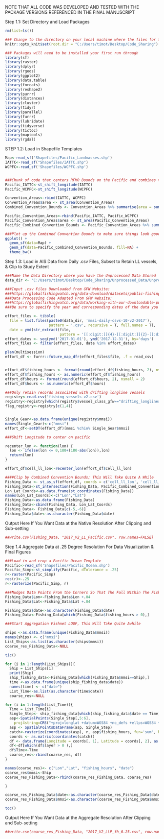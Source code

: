 NOTE THAT ALL CODE WAS DEVELOPED AND TESTED WITH THE PACKAGE VERSIONS REFERENCED IN THE FINAL MANUSCRIPT

Step 1.1: Set Directory and Load Packages
```{r, warning=FALSE, message=FALSE}

rm(list=ls())

### Change to the directory on your local machine where the files for this process are being stored
knitr::opts_knit$set(root.dir = "C:/Users/timot/Desktop/Code_Sharing") 

### Packages will need to be installed your first run through
library(sf)
library(raster)
library(dplyr)
library(rgeos)
library(ggplot2)
library(data.table)
library(forcats)
library(reshape2)
library(purrr)
library(distances)
library(cluster)
library(tidyr)
library(parallel)
library(furrr) 
library(lubridate) 
library(tidyverse)
library(tictoc)
library(maptools)
library(rgdal)

```


STEP 1.2: Load in Shapefile Templates
```{r}

Map<-read_sf('Shapefiles/Pacific_Landmasses.shp')
IATTC<-read_sf("Shapefiles/IATTC.shp")
WCPFC<-read_sf('Shapefiles/WCPFC.shp')


###Chunk of code that centers RFMO Bounds on the Pacific and combines them
Pacific_IATTC<-st_shift_longitude(IATTC)
Pacific_WCPFC<-st_shift_longitude(WCPFC)

Convention_Areas<-rbind(IATTC, WCPFC)
Convention_Areas$area <- st_area(Convention_Areas)
Combined_Convention_Bounds <- Convention_Areas %>% summarise(area = sum(area))

Pacific_Convention_Areas<-rbind(Pacific_IATTC, Pacific_WCPFC)
Pacific_Convention_Areas$area <- st_area(Pacific_Convention_Areas)
Pacific_Combined_Convention_Bounds <- Pacific_Convention_Areas %>% summarise(area = sum(area))

###Plot up the Combined Convention Bounds to make sure things look good
ggplot() +
  geom_sf(data=Map) +
  geom_sf(data=Pacific_Combined_Convention_Bounds, fill=NA) +
  theme_bw()

```


Step 1.3: Load in AIS Data from Daily .csv Files, Subset to Retain LL vessels, & Clip to Study Extent 
```{r warning=FALSE, message=FALSE}


###Name the Data Directory where you have the Unprocessed Data Stored
data_dir <- 'C:/Users/timot/Desktop/Code_Sharing/Unprocessed_Data/Unprocessed_GFW_AIS_Data/'

###Input .csv Files Downloaded from GFW Website:
###https://globalfishingwatch.org/data-download/datasets/public-fishing-effort
###Data Processing Code Adapted From GFW Website:
###https://globalfishingwatch.org/data/working-with-our-downloadable-public-data-in-r/
###Be sure to specify the year and corresponding dates of the data you want to process 

effort_files <- tibble(
  file = list.files(paste0(data_dir, 'mmsi-daily-csvs-10-v2-2017'), 
                    pattern = '.csv', recursive = T, full.names = T),
  date = ymd(str_extract(file, 
                         pattern = '[[:digit:]]{4}-[[:digit:]]{2}-[[:digit:]]{2}')))
effort_dates <- seq(ymd('2017-01-01'), ymd('2017-12-31'), by='days')
effort_files <- filter(effort_files, date %in% effort_dates)

plan(multisession) 
effort_df <- furrr::future_map_dfr(effort_files$file, .f = read_csv)


effort_df$fishing_hours <- format(round(effort_df$fishing_hours, 2), nsmall = 2)
effort_df$fishing_hours <- as.numeric(effort_df$fishing_hours)
effort_df$hours <- format(round(effort_df$hours, 2), nsmall = 2)
effort_df$hours <- as.numeric(effort_df$hours)

###Only retain records associated with drifting longline vessels
registry<-read.csv('fishing-vessels-v2.csv')
registry<-registry[which(registry$vessel_class_gfw=="drifting_longlines"),]
flag_registry<-registry[c(1,4)]


Single_Gear<-as.data.frame(unique(registry$mmsi))
names(Single_Gear)<-c("mmsi")
effort_df<-setDT(effort_df)[mmsi %chin% Single_Gear$mmsi] 

###Shift Longitude to center on pacific

recenter_lon <- function(lon) { 
  lon <- ifelse(lon <= 0,180+(180-abs(lon)),lon)
  return(lon)                               
}

effort_df$cell_ll_lon<-recenter_lon(effort_df$cell_ll_lon) 

####Clip by Combined Convention Bounds; This Will Take Quite A While
Fishing_Data <- st_as_sf(effort_df, coords = c('cell_ll_lon', 'cell_ll_lat'), crs = "+init=epsg:4326")
Fishing_Data<-st_intersection(Fishing_Data, Pacific_Combined_Convention_Bounds)
Lon_Lat_Coords<-as.data.frame(st_coordinates(Fishing_Data))
names(Lon_Lat_Coords)<-c("Lon","Lat")
Fishing_Data<-as.data.frame(Fishing_Data)
Fishing_Data<-cbind(Fishing_Data, Lon_Lat_Coords)
Fishing_Data<- Fishing_Data[c(-5,-6)]
Fishing_Data$date<-as.character(Fishing_Data$date)
```

Output Here If You Want Data at the Native Resolution After Clipping and Sub-setting
```{r}
##write.csv(Fishing_Data, "2017_V2_LL_Pacific.csv", row.names=FALSE)
```

Step 1.4 Aggregate Data at .25 Degree Resolution For Data Visualization & Final Figures 
```{r warning=FALSE, message=FALSE}

###Load in and crop a Pacific Ocean Template
Pacific<-read_sf('Shapefiles/Pacific_Ocean.shp')
Pacific_Simp<-st_simplify(Pacific, dTolerance = .25)
r<-raster(Pacific_Simp)
res(r)<-.25
r<-rasterize(Pacific_Simp, r)

###Nudges Data Points From the Corners So That The Fall Within The Fishnet We Are Creating
Fishing_Data$Lon<-Fishing_Data$Lon +.04
Fishing_Data$Lat<-Fishing_Data$Lat +.04

Fishing_Data$date<-as.character(Fishing_Data$date)
Fishing_Data<-Fishing_Data[which(Fishing_Data$fishing_hours > 0),]

###Start Aggregation Fishnet LOOP, This Will Take Quite Awhile

ships <-as.data.frame(unique(Fishing_Data$mmsi)) 
names(ships) <- c("mmsi")
List_Ships<-as.list(as.character(ships$mmsi))
coarse_res_Fishing_Data<-NULL

tic()

for (i in 1:length(List_Ships)){
  Ship = List_Ships[i]
  print(Ship)
  ship_fishing_data<-Fishing_Data[which(Fishing_Data$mmsi==Ship),]
  time <-as.data.frame(unique(ship_fishing_data$date))                        
  names(time) <- c("date")
  List_Time<-as.list(as.character(time$date))
  coarse_res<-NULL        

for (i in 1:length(List_Time)){
  Time = List_Time[i]
  Single_Step<- ship_fishing_data[which(ship_fishing_data$date == Time),]
  asp<-SpatialPoints(Single_Step[,5:6],
    proj4string=CRS("+proj=longlat +datum=WGS84 +no_defs +ellps=WGS84 +towgs84=0,0,0"))
  asp <- SpatialPointsDataFrame(asp, Single_Step)
  catch<-rasterize(coordinates(asp), r, asp$fishing_hours, fun='sum', background=0)
  coords <- as.matrix(coordinates(catch))
  df <- data.frame(Longitude = coords[, 1], Latitude = coords[, 2], as.data.frame(catch))
  df<-df[which(df$layer > 0 ),]
  df$Time<-Time
  coarse_res<-rbind(coarse_res, df)
}

names(coarse_res)<- c("Lon","Lat", "fishing_hours", "date")
coarse_res$mmsi<-Ship
coarse_res_Fishing_Data<-rbind(coarse_res_Fishing_Data, coarse_res)

}

coarse_res_Fishing_Data$date<-as.character(coarse_res_Fishing_Data$date)
coarse_res_Fishing_Data$mmsi<-as.character(coarse_res_Fishing_Data$mmsi)

toc()
```


Output Here If You Want Data at the Aggregate Resolution After Clipping and Sub-setting
```{r}
##write.csv(coarse_res_Fishing_Data, "2017_V2_LLP_fh_0.25.csv", row.names=FALSE)
```



